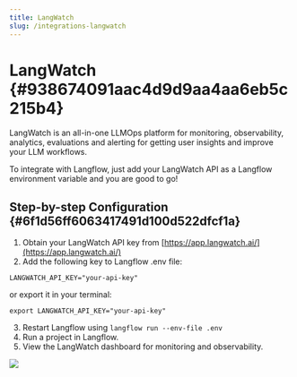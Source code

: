 ```yaml
---
title: LangWatch
slug: /integrations-langwatch
---
```




# LangWatch {#938674091aac4d9d9aa4aa6eb5c215b4}


LangWatch is an all-in-one LLMOps platform for monitoring, observability, analytics, evaluations and alerting for getting user insights and improve your LLM workflows.


To integrate with Langflow, just add your LangWatch API as a Langflow environment variable and you are good to go!


## Step-by-step Configuration {#6f1d56ff6063417491d100d522dfcf1a}

1. Obtain your LangWatch API key from [https://app.langwatch.ai/](https://app.langwatch.ai/)
2. Add the following key to Langflow .env file:

```shell
LANGWATCH_API_KEY="your-api-key"
```


or export it in your terminal:


```shell
export LANGWATCH_API_KEY="your-api-key"
```

3. Restart Langflow using `langflow run --env-file .env`
4. Run a project in Langflow.
5. View the LangWatch dashboard for monitoring and observability.

![](/img/langwatch-dashboard.png)

